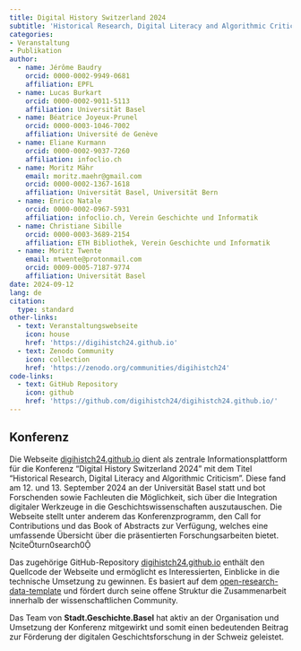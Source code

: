 ```yaml
---
title: Digital History Switzerland 2024
subtitle: 'Historical Research, Digital Literacy and Algorithmic Criticism'
categories:
- Veranstaltung
- Publikation
author:
  - name: Jérôme Baudry
    orcid: 0000-0002-9949-0681
    affiliation: EPFL
  - name: Lucas Burkart
    orcid: 0000-0002-9011-5113
    affiliation: Universität Basel
  - name: Béatrice Joyeux-Prunel
    orcid: 0000-0003-1046-7002
    affiliation: Université de Genève
  - name: Eliane Kurmann
    orcid: 0000-0002-9037-7260
    affiliation: infoclio.ch
  - name: Moritz Mähr
    email: moritz.maehr@gmail.com
    orcid: 0000-0002-1367-1618
    affiliation: Universität Basel, Universität Bern
  - name: Enrico Natale
    orcid: 0000-0002-0967-5931
    affiliation: infoclio.ch, Verein Geschichte und Informatik
  - name: Christiane Sibille
    orcid: 0000-0003-3689-2154
    affiliation: ETH Bibliothek, Verein Geschichte und Informatik
  - name: Moritz Twente
    email: mtwente@protonmail.com
    orcid: 0009-0005-7187-9774
    affiliation: Universität Basel
date: 2024-09-12
lang: de
citation:
  type: standard
other-links:
  - text: Veranstaltungswebseite
    icon: house
    href: 'https://digihistch24.github.io'
  - text: Zenodo Community
    icon: collection
    href: 'https://zenodo.org/communities/digihistch24'
code-links:
  - text: GitHub Repository
    icon: github
    href: 'https://github.com/digihistch24/digihistch24.github.io/'
---
```


## Konferenz

Die Webseite [digihistch24.github.io](https://digihistch24.github.io/) dient als zentrale Informationsplattform für die Konferenz "Digital History Switzerland 2024" mit dem Titel "Historical Research, Digital Literacy and Algorithmic Criticism". Diese fand am 12. und 13. September 2024 an der Universität Basel statt und bot Forschenden sowie Fachleuten die Möglichkeit, sich über die Integration digitaler Werkzeuge in die Geschichtswissenschaften auszutauschen. Die Webseite stellt unter anderem das Konferenzprogramm, den Call for Contributions und das Book of Abstracts zur Verfügung, welches eine umfassende Übersicht über die präsentierten Forschungsarbeiten bietet. citeturn0search0

Das zugehörige GitHub-Repository [digihistch24.github.io](https://github.com/digihistch24/digihistch24.github.io/) enthält den Quellcode der Webseite und ermöglicht es Interessierten, Einblicke in die technische Umsetzung zu gewinnen. Es basiert auf dem [open-research-data-template](/products/coding/ord-template/index.qmd) und fördert durch seine offene Struktur die Zusammenarbeit innerhalb der wissenschaftlichen Community.

Das Team von **Stadt.Geschichte.Basel** hat aktiv an der Organisation und Umsetzung der Konferenz mitgewirkt und somit einen bedeutenden Beitrag zur Förderung der digitalen Geschichtsforschung in der Schweiz geleistet.
